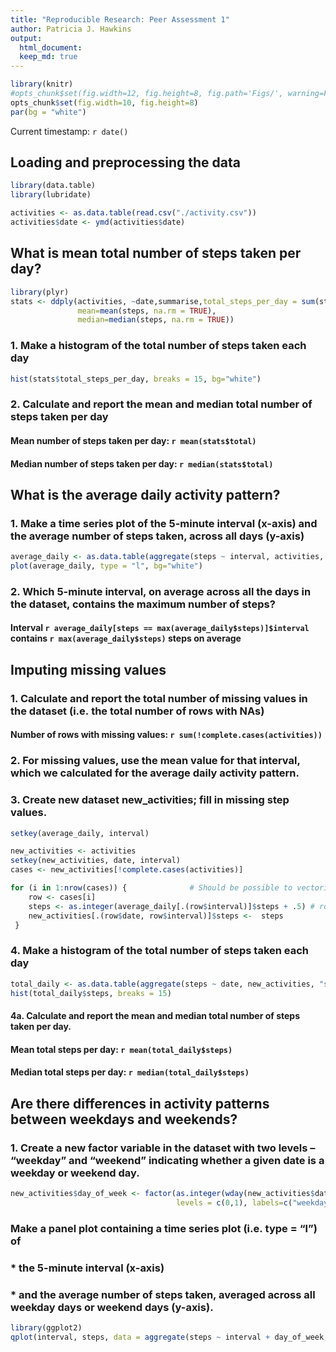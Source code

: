 ```yaml
---
title: "Reproducible Research: Peer Assessment 1"
author: Patricia J. Hawkins
output: 
  html_document:
  keep_md: true
---
```

```r
library(knitr)
#opts_chunk$set(fig.width=12, fig.height=8, fig.path='Figs/', warning=FALSE, message=FALSE) # don't include warnings and errors in output document
opts_chunk$set(fig.width=10, fig.height=8)
par(bg = "white")
```

Current timestamp: `r date()` 

## Loading and preprocessing the data

```r
library(data.table)
library(lubridate)

activities <- as.data.table(read.csv("./activity.csv"))
activities$date <- ymd(activities$date)
```

## What is mean total number of steps taken per day?
```r
library(plyr)
stats <- ddply(activities, ~date,summarise,total_steps_per_day = sum(steps,na.rm=TRUE),
               mean=mean(steps, na.rm = TRUE),
               median=median(steps, na.rm = TRUE))
```
###  1. Make a histogram of the total number of steps taken each day
```r
hist(stats$total_steps_per_day, breaks = 15, bg="white")
```
### 2. Calculate and report the mean and median total number of steps taken per day

#### Mean number of steps taken per day: `r mean(stats$total)`

#### Median number of steps taken per day: `r median(stats$total)`

## What is the average daily activity pattern?

### 1. Make a time series plot of the 5-minute interval (x-axis) and the average number of steps taken, across all days (y-axis)
```r
average_daily <- as.data.table(aggregate(steps ~ interval, activities, "mean"))
plot(average_daily, type = "l", bg="white")

```
### 2. Which 5-minute interval, on average across all the days in the dataset, contains the maximum number of steps?

#### Interval `r average_daily[steps == max(average_daily$steps)]$interval` contains `r max(average_daily$steps)` steps on average

## Imputing missing values

### 1. Calculate and report the total number of missing values in the dataset (i.e. the total number of rows with NAs)
####  Number of rows with missing values: `r sum(!complete.cases(activities))`
### 2. For missing values, use the mean value for that interval, which we calculated for the average daily activity pattern.
### 3. Create new dataset new_activities; fill in missing step values.

``` r
setkey(average_daily, interval)

new_activities <- activities
setkey(new_activities, date, interval)
cases <- new_activities[!complete.cases(activities)]

for (i in 1:nrow(cases)) {              # Should be possible to vectorize for-loop,  since none of the results depend on each other, but this works.
    row <- cases[i]
    steps <- as.integer(average_daily[.(row$interval)]$steps + .5) # round to nearest integer
    new_activities[.(row$date, row$interval)]$steps <-  steps
 }
```
### 4. Make a histogram of the total number of steps taken each day

``` r
total_daily <- as.data.table(aggregate(steps ~ date, new_activities, "sum"))
hist(total_daily$steps, breaks = 15)
```
#### 4a. Calculate and report the mean and median total number of steps taken per day.
#### Mean total steps per day:  `r mean(total_daily$steps)`
#### Median total steps per day: `r median(total_daily$steps)`

## Are there differences in activity patterns between weekdays and weekends?
### 1. Create a new factor variable in the dataset with two levels – “weekday” and “weekend” indicating whether a given date is a weekday or weekend day.
``` r

new_activities$day_of_week <- factor(as.integer(wday(new_activities$date) %in% list(1,7)),
                                     levels = c(0,1), labels=c("weekday", "weekend"))
```
### Make a panel plot containing a time series plot (i.e. type = "l") of
### * the 5-minute interval (x-axis)
### * and the average number of steps taken, averaged across all weekday days or weekend days (y-axis).

```r

library(ggplot2)
qplot(interval, steps, data = aggregate(steps ~ interval + day_of_week, new_activities, "mean"), facets = ~day_of_week) + geom_line()

```










